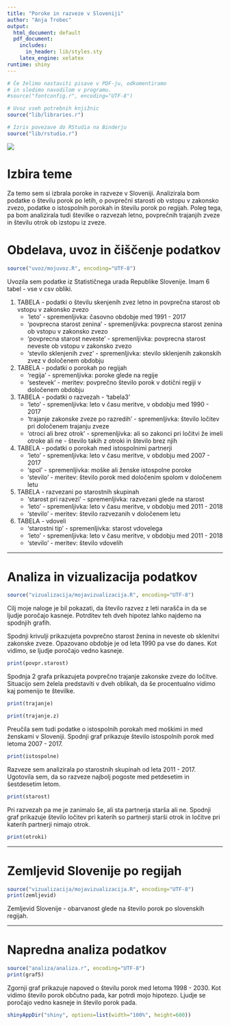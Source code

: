 ```yaml
---
title: "Poroke in razveze v Sloveniji"
author: "Anja Trobec"
output:
  html_document: default
  pdf_document:
    includes:
      in_header: lib/styles.sty
    latex_engine: xelatex
runtime: shiny
---
```


```r
# Če želimo nastaviti pisave v PDF-ju, odkomentiramo
# in sledimo navodilom v programu.
#source("fontconfig.r", encoding="UTF-8")

# Uvoz vseh potrebnih knjižnic
source("lib/libraries.r")
```

```r
# Izris povezave do RStudia na Binderju
source("lib/rstudio.r")
```

![](https://www.clipartmax.com/png/middle/120-1209054_wedding-invitation-bridegroom-marriage-wedding-cartoon.png)


# Izbira teme

Za temo sem si izbrala poroke in razveze v Sloveniji. 
Analizirala bom podatke o številu porok po letih, o povprečni starosti ob vstopu v zakonsko zvezo, podatke o istospolnih porokah in številu porok po regijah. Poleg tega, pa bom analizirala tudi številke o razvezah letno, povprečnih trajanjih zveze in številu otrok ob izstopu iz zveze.


# Obdelava, uvoz in čiščenje podatkov

```r

source("uvoz/mojuvoz.R", encoding="UTF-8")
```

Uvozila sem podatke iz Statističnega urada Republike Slovenije.
Imam 6 tabel - vse v csv obliki.

1. TABELA - podatki o številu skenjenih zvez letno in povprečna starost ob vstopu v zakonsko zvezo 
    - 'leto' - spremenljivka: časovno obdobje med 1991 - 2017
    - 'povprecna starost zenina' - spremenljivka: povprecna starost zenina ob vstopu v zakonsko zvezo
    - 'povprecna starost neveste' - spremenljivka: povprecna starost neveste ob vstopu v zakonsko zvezo
    - 'stevilo sklenjenih zvez' - spremenljivka: stevilo sklenjenih zakonskih zvez v določenem obdobju


2. TABELA - podatki o porokah po regijah 
    - 'regija' - spremenljivka: poroke glede na regije
    - 'sestevek' - meritev: povprečno število porok v dotični regiji v določenem obdobju
    
    
3. TABELA - podatki o razvezah - 'tabela3'
    - 'leto' - spremenljivka: leto v času meritve, v obdobju med 1990 - 2017
    - 'trajanje zakonske zveze po razredih' - spremenljivka: število ločitev pri določenem trajanju zveze
    - 'otroci ali brez otrok' - spremenljivka: ali so zakonci pri ločitvi že imeli otroke ali ne - število takih z otroki in število brez njih
    
    
4. TABELA - podatki o porokah med istospolnimi partnerji 
    - 'leto' - spremenljivka: leto v času meritve, v obdobju med 2007 - 2017
    - 'spol' - spremenljivka: moške ali ženske istospolne poroke
    - 'stevilo' - meritev: število porok med določenim spolom v določenem letu
    
    
5. TABELA - razvezani po starostnih skupinah
    - 'starost pri razvezi' - spremenljivka: razvezani glede na starost
    - 'leto' - spremenljivka: leto v času meritve, v obdobju med 2011 - 2018
    - 'stevilo' - meritev: število razvezanih v določenem letu
    
    
6. TABELA - vdoveli
    - 'starostni tip' - spremenljivka: starost vdovelega
    - 'leto' - spremenljivka: leto v času meritve, v obdobju med 2011 - 2018
    - 'stevilo' - meritev: število vdovelih


<!-- Spodnji graf prikazuje porazdelitev števila naselij v občinah. -->

<!-- ```{r histogram, echo=FALSE, message=FALSE, fig.align='center', fig.cap='Histogram števila naselij v občinah'} -->
<!-- ggplot(obcine, aes(x=naselja)) + geom_histogram() + -->
<!--   ggtitle("Pogostost števila naselij") + xlab("Število naselij") + ylab("Število občin") -->
<!-- ``` -->

***

# Analiza in vizualizacija podatkov

```r
source("vizualizacija/mojavizualizacija.R", encoding="UTF-8")
```

Cilj moje naloge je bil pokazati, da število razvez z leti narašča in da se ljudje poročajo kasneje. Potrditev teh dveh hipotez lahko najdemo na spodnjih grafih.


Spodnji krivulji prikazujeta povprečno starost ženina in neveste ob sklenitvi zakonske zveze. Opazovano obdobje je od leta 1990 pa vse do danes. Kot vidimo, se ljudje poročajo vedno kasneje. 

```r
print(povpr.starost)
```


Spodnja 2 grafa prikazujeta povprečno trajanje zakonske zveze do ločitve. 
Situacijo sem želela predstaviti v dveh oblikah, da še procentualno vidimo kaj pomenijo te številke.

```r
print(trajanje)
```

```r
print(trajanje.z)
```


Preučila sem tudi podatke o istospolnih porokah med moškimi in med ženskami v Sloveniji.
Spodnji graf prikazuje število istospolnih porok med letoma 2007 - 2017.

```r
print(istospolne)
```


Razveze sem analizirala po starostnih skupinah od leta 2011 - 2017. Ugotovila sem, da so razveze najbolj pogoste med petdesetim in šestdesetim letom.

```r
print(starost)
```

Pri razvezah pa me je zanimalo še, ali sta partnerja starša ali ne. Spodnji graf prikazuje število ločitev pri katerih so partnerji starši otrok in ločitve pri katerih partnerji nimajo otrok.

```r
print(otroki)
```


 ***
# Zemljevid Slovenije po regijah
```r
source("vizualizacija/mojavizualizacija.R", encoding="UTF-8")
print(zemljevid)
```

Zemljevid Slovenije - obarvanost glede na število porok po slovenskih regijah.

***
# Napredna analiza podatkov

```r
source("analiza/analiza.r", encoding="UTF-8")
print(graf5)
```

Zgornji graf prikazuje napoved o številu porok med letoma 1998 - 2030. Kot vidimo število porok občutno pada, kar potrdi mojo hipotezo. 
Ljudje se poročajo vedno kasneje in število porok pada.

```r
shinyAppDir("shiny", options=list(width="100%", height=600))
```

